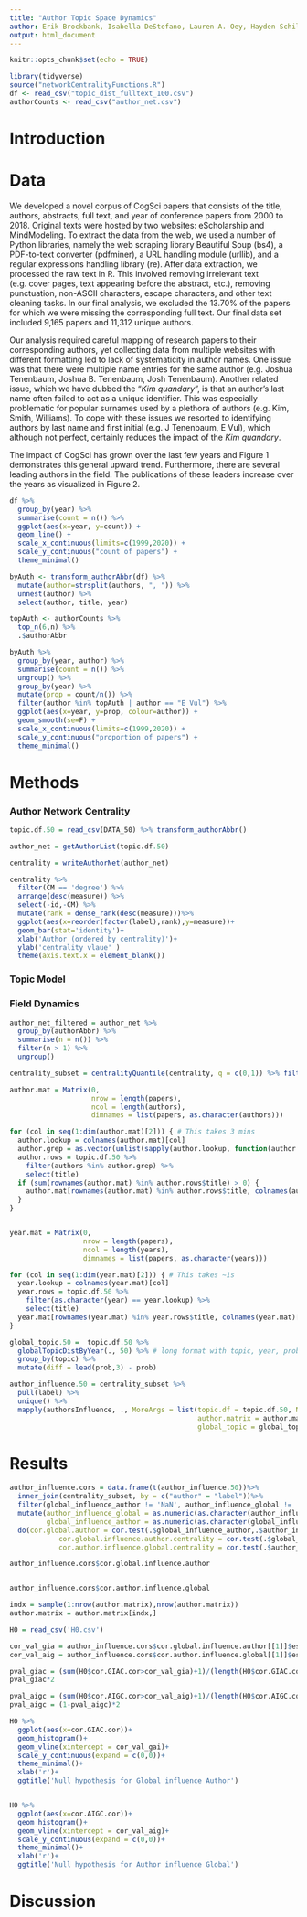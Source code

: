 ```yaml
---
title: "Author Topic Space Dynamics"
author: Erik Brockbank, Isabella DeStefano, Lauren A. Oey, Hayden Schill, Jamal Williams
output: html_document
---
```


```r
knitr::opts_chunk$set(echo = TRUE)
```

```r
library(tidyverse)
source("networkCentralityFunctions.R")
df <- read_csv("topic_dist_fulltext_100.csv")
authorCounts <- read_csv("author_net.csv")
```


# Introduction #



# Data #

We developed a novel corpus of CogSci papers that consists of the title, authors, abstracts, full text, and year of conference papers from 2000 to 2018. Original texts were hosted by two websites: eScholarship and MindModeling. To extract the data from the web, we used a number of Python libraries, namely the web scraping library Beautiful Soup (bs4), a PDF-to-text converter (pdfminer), a URL handling module (urllib), and a regular expressions handling library (re). After data extraction, we processed the raw text in R. This involved removing irrelevant text (e.g. cover pages, text appearing before the abstract, etc.), removing punctuation, non-ASCII characters, escape characters, and other text cleaning tasks. In our final analysis, we excluded the 13.70% of the papers for which we were missing the corresponding full text. Our final data set included 9,165 papers and 11,312 unique authors.

Our analysis required careful mapping of research papers to their corresponding authors, yet collecting data from multiple websites with different formatting led to lack of systematicity in author names. One issue was that there were multiple name entries for the same author (e.g. Joshua Tenenbaum, Joshua B. Tenenbaum, Josh Tenenbaum). Another related issue, which we have dubbed the "*Kim quandary*", is that an author’s last name often failed to act as a unique identifier. This was especially problematic for popular surnames used by a plethora of authors (e.g. Kim, Smith, Williams). To cope with these issues we resorted to identifying authors by last name and first initial (e.g. J Tenenbaum, E Vul), which although not perfect, certainly reduces the impact of the *Kim quandary*.

The impact of CogSci has grown over the last few years and Figure 1 demonstrates this general upward trend. Furthermore, there are several leading authors in the field. The publications of these leaders increase over the years as visualized in Figure 2.

```r
df %>%
  group_by(year) %>%
  summarise(count = n()) %>%
  ggplot(aes(x=year, y=count)) +
  geom_line() +
  scale_x_continuous(limits=c(1999,2020)) +
  scale_y_continuous("count of papers") +
  theme_minimal()
```

```r
byAuth <- transform_authorAbbr(df) %>%
  mutate(author=strsplit(authors, ", ")) %>%
  unnest(author) %>%
  select(author, title, year)

topAuth <- authorCounts %>%
  top_n(6,n) %>%
  .$authorAbbr

byAuth %>%
  group_by(year, author) %>%
  summarise(count = n()) %>%
  ungroup() %>%
  group_by(year) %>%
  mutate(prop = count/n()) %>%
  filter(author %in% topAuth | author == "E Vul") %>%
  ggplot(aes(x=year, y=prop, colour=author)) +
  geom_smooth(se=F) +
  scale_x_continuous(limits=c(1999,2020)) +
  scale_y_continuous("proportion of papers") +
  theme_minimal()
```





# Methods #


### Author Network Centrality ###

```r
topic.df.50 = read_csv(DATA_50) %>% transform_authorAbbr()

author_net = getAuthorList(topic.df.50)

centrality = writeAuthorNet(author_net)

```


```r
centrality %>% 
  filter(CM == 'degree') %>% 
  arrange(desc(measure)) %>%
  select(-id,-CM) %>%
  mutate(rank = dense_rank(desc(measure)))%>%
  ggplot(aes(x=reorder(factor(label),rank),y=measure))+
  geom_bar(stat='identity')+
  xlab('Author (ordered by centrality)')+
  ylab('centrality vlaue' )
  theme(axis.text.x = element_blank())
```

### Topic Model ###


### Field Dynamics ###

```r
author_net_filtered = author_net %>%
  group_by(authorAbbr) %>%
  summarise(n = n()) %>%
  filter(n > 1) %>%
  ungroup()

centrality_subset = centralityQuantile(centrality, q = c(0,1)) %>% filter(label %in% author_net_filtered$authorAbbr)
```


```r
author.mat = Matrix(0, 
                    nrow = length(papers),
                    ncol = length(authors),
                    dimnames = list(papers, as.character(authors)))

for (col in seq(1:dim(author.mat)[2])) { # This takes 3 mins
  author.lookup = colnames(author.mat)[col]
  author.grep = as.vector(unlist(sapply(author.lookup, function(author.lookup){return(grep(author.lookup, topic.df.50$authors, value = TRUE))})))
  author.rows = topic.df.50 %>%
    filter(authors %in% author.grep) %>%
    select(title)
  if (sum(rownames(author.mat) %in% author.rows$title) > 0) {
    author.mat[rownames(author.mat) %in% author.rows$title, colnames(author.mat)[col]] = 1
  }
}


year.mat = Matrix(0,
                  nrow = length(papers),
                  ncol = length(years),
                  dimnames = list(papers, as.character(years)))

for (col in seq(1:dim(year.mat)[2])) { # This takes ~1s
  year.lookup = colnames(year.mat)[col]
  year.rows = topic.df.50 %>%
    filter(as.character(year) == year.lookup) %>%
    select(title)
  year.mat[rownames(year.mat) %in% year.rows$title, colnames(year.mat)[col]] = 1
}
```


```r

global_topic.50 =  topic.df.50 %>% 
  globalTopicDistByYear(., 50) %>% # long format with topic, year, probability (global average of each topic by year)
  group_by(topic) %>% 
  mutate(diff = lead(prob,3) - prob)

author_influence.50 = centrality_subset %>%
  pull(label) %>%
  unique() %>%
  mapply(authorsInfluence, ., MoreArgs = list(topic.df = topic.df.50, N = 50,
                                              author.matrix = author.mat, year.matrix = year.mat,
                                              global_topic = global_topic.50))
```

# Results #

```r
author_influence.cors = data.frame(t(author_influence.50))%>%
  inner_join(centrality_subset, by = c("author" = "label"))%>%
  filter(global_influence_author != 'NaN', author_influence_global != 'NaN')%>%
  mutate(author_influence_global = as.numeric(as.character(author_influence_global)),
         global_influence_author = as.numeric(as.character(global_influence_author)))%>%
  do(cor.global.author = cor.test(.$global_influence_author,.$author_influence_global),
            cor.global.influence.author.centrality = cor.test(.$global_influence_author,log(.$measure)),
            cor.author.influence.global.centrality = cor.test(.$author_influence_global,log(.$measure)))
```


```r
author_influence.cors$cor.global.influence.author


author_influence.cors$cor.author.influence.global
```


```r
indx = sample(1:nrow(author.matrix),nrow(author.matrix))
author.matrix = author.matrix[indx,]
```

```r
H0 = read_csv('H0.csv')

cor_val_gia = author_influence.cors$cor.global.influence.author[[1]]$estimate
cor_val_aig = author_influence.cors$cor.author.influence.global[[1]]$estimate

pval_giac = (sum(H0$cor.GIAC.cor>cor_val_gia)+1)/(length(H0$cor.GIAC.cor)+2)
pval_giac*2

pval_aigc = (sum(H0$cor.AIGC.cor>cor_val_aig)+1)/(length(H0$cor.AIGC.cor)+2)
pval_aigc = (1-pval_aigc)*2

```


```r
H0 %>% 
  ggplot(aes(x=cor.GIAC.cor))+
  geom_histogram()+
  geom_vline(xintercept = cor_val_gai)+
  scale_y_continuous(expand = c(0,0))+
  theme_minimal()+
  xlab('r')+
  ggtitle('Null hypothesis for Global influence Author')


H0 %>% 
  ggplot(aes(x=cor.AIGC.cor))+
  geom_histogram()+
  geom_vline(xintercept = cor_val_aig)+
  scale_y_continuous(expand = c(0,0))+
  theme_minimal()+
  xlab('r')+
  ggtitle('Null hypothesis for Author influence Global')
```
# Discussion #






